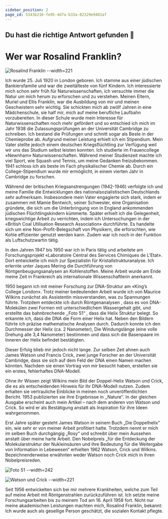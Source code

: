 ```yaml
---
sidebar_position: 2
page_id: 5343b216-fe95-4d7a-b33a-82329e9481af
---
```


## Du hast die richtige Antwort gefunden 🥳

# Wer war Rosalind Franklin?&#x20;

![Rosalind Franklin --width=221](./images/Rosalind-Franklins.jpeg)

Ich wurde 25. Juli 1920 in London geboren. Ich stamme aus einer jüdischen Bankiersfamilie und war die zweitälteste von fünf Kindern. Ich interessierte mich schon sehr früh für Naturwissenschaften, ich versuchte immer die Natur um mich herum zu erforschen und zu verstehen. Meinen Eltern, Muriel und Ellis Franklin, war die Ausbildung von mir und meinen Geschwistern sehr wichtig. Sie schickten mich ab zwölf Jahren in eine Mädchenschule, sie half mir, mich auf meine berufliche Laufbahn vorzubereiten. In dieser Schule wurde mein Interesse für Naturwissenschaften noch mehr gefördert und so entschied ich mich im Jahr 1938 die Zulassungsprüfungen an der Universität Cambridge zu schreiben. Ich bestand die Prüfungen und schnitt sogar als Beste in der Chemieprobe ab. Aufgrund meiner Leistung erhielt ich ein Stipendium. Mein Vater stellte jedoch einem deutschen Kriegsflüchtling zur Verfügung weil wir uns das Studium selbst leisten konnten. Ich studierte im Frauencollege «Newnham» Naturwissenschaften. Während meiner Studienzeit machte ich viel Sport, wie Squash und Tennis, um meine Gedanken freizubekommen. 1941 schloss ich als beste im Fach physikalischer Chemie ab. Durch ein College-Stipendium wurde mir ermöglicht, in einem vierten Jahr in Cambridge zu forschen.

Während der britischen Kriegsanstrengungen (1942-1946) verfolgte ich und meine Familie die Entwicklungen des nationalsozialistischen Deutschlands sehr aufmerksam. Insbesondere mein Vater engagierte sich stark, indem er zusammen mit Mamie Bentwich, seiner Schwester, eine Organisation gründete, die sich um die Unterbringung von in England ankommenden jüdischen Flüchtlingskindern kümmerte. Später erhielt ich die Gelegenheit, kriegswichtige Arbeit zu verrichten, indem ich Untersuchungen in der «British Coal Utilisation Research Association» durchführte. Es handelte sich um eine Non-Profit-Belegschaft von Physikern, die erforschten, wie Kohle effizienter genutzt werden kann. Zudem war ich noch in der Funktion als Luftschutzwartin tätig.

In den Jahren 1947 bis 1950 war ich in Paris tätig und arbeitete am Forschungsprojekt «Laboratoire Central des Services Chimiques de L’Etat». Dort entwickelte ich mich zur Spezialistin für Kristallstrukturanalyse. Ich erlernte unter Jaques Mering die Durchführung von Röntgenbeugungsanalysen an Kohlenstoffen. Meine Arbeit wurde am Ende meine Zeit in Frankreich als internationale Wissenschaftlerin anerkannt.

1950 begann ich mit meiner Forschung zur DNA-Struktur am «King’s College London». Trotz meiner bedeutenden Arbeit wurde ich von Maurice Wilkins zunächst als Assistentin missverstanden, was zu Spannungen führte. Trotzdem entdeckte ich durch Röntgenanalysen , dass es von DNA-Molekülen zwei Formen mit unterschiedlichem Wassergehalt gibt, und erstellte das bahnbrechende ,,Foto 51“ , dass die Helix Struktur belegt. So erkannte ich, dass die DNA die Form einer Helix hat. Neben den Bildern führte ich präzise mathematische Analysen durch. Dadurch konnte ich den Durchmesser der Helix (ca. 2 Nanometer), Die Windungslänge (eine volle Drehung alle 3,4 Nanometer) bestimmen und dass sich die Basenpaare im Inneren der Helix befindet bestätigten.

Dieser Erfolg blieb mir jedoch nicht lange. Zur selben Zeit ahnen auch James Watson und Francis Crick, zwei junge Forscher an der Universität Cambridge, dass sie sich auf dem Feld der DNA einen Namen machen könnten. Nachdem sie einen Vortrag von mir besucht haben, erstellen sie ein erstes, fehlerhaftes DNA-Modell.

Ohne ihr Wissen zeigt Wilkins mein Bild der Doppel-Helix Watson und Crick, die es als entscheidenden Hinweis für ihr DNA-Modell nutzen. Zudem erhalten sie vertrauliche Einblicke in meinen noch unveröffentlichten Bericht. 1953 publizierten sie ihre Ergebnisse in ,,Nature‘‘. In der gleichen Ausgabe erscheint auch mein Artikel – nach dem anderen von Watson und Crick. So wird er als Bestätigung anstatt als Inspiration für ihre Ideen wahrgenommen.

Erst Jahre später gesteht James Watson in seinem Buch „Die Doppelhelix“ ein, wie sehr er von meiner Arbeit profitiert hatte. Trotzdem nennt er mich im selben Buch durchgängig „Rosy“ und schreibt über mein Aussehen anstatt über meine harte Arbeit. Den Nobelpreis „für die Entdeckung der Molekularstruktur der Nukleinsäuren und ihre Bedeutung für die Weitergabe von Information in Lebewesen“ erhielten 1962 Watson, Crick und Wilkins. Bezeichnenderweise erwähnten weder Watson noch Crick mich in ihren Nobelpreisreden.

![Foto 51 --width=242](./images/standard_dna.gif)

![Watson und Crick --width=221](./images/Watson-und-Crick.jpeg)

Seit 1956 entwickelten sich bei mir mehrere Krankheiten, welche zum Teil auf meine Arbeit mit Röntgenstrahlen zurückzuführen ist. Ich setzte meine Forschungsarbeiten bis zu meinem Tod am 16. April 1958 fort. Nicht nur meine akademischen Leistungen machten mich, Rosalind Franklin, bekannt: Ich wurde auch als gesellige Person geschätzt, die sozialen Kontakt pflegte.